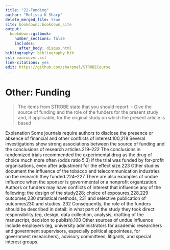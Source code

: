 ---
title: "22-Funding"
author: "Melissa K Sharp"
delete_merged_file: true
site: bookdown::bookdown_site
output:
  bookdown::gitbook:
    number_sections: false 
    includes: 
      after_body: disqus.html
bibliography: bibliography.bib
csl: vancouver.csl
link-citations: yes
edit: https://github.com/sharpmel/STROBECourse
---

# Other: Funding 
> The items from STROBE state that you should report: 
-	Give the source of funding and the role of the funders for the present study and, if applicable, for the original study on which the present article is based

Explanation
Some journals require authors to disclose the presence or
absence of financial and other conflicts of interest.100,218 Several
investigations show strong associations between the source of
funding and the conclusions of research articles.219–222 The
conclusions in randomized trials recommended the experimental
drug as the drug of choice much more often (odds ratio 5.3) if
the trial was funded by for-profit organisations, even after
adjustment for the effect size.223 Other studies document the
influence of the tobacco and telecommunication industries on
the research they funded.224–227 There are also examples of
undue influence when the sponsor is governmental or a nonprofit
organization.
Authors or funders may have conflicts of interest that
influence any of the following: the design of the study228;
choice of exposures,228,229 outcomes,230 statistical methods,
231 and selective publication of outcomes230 and studies.
232 Consequently, the role of the funders should be described
in detail: in what part of the study they took direct
responsibility (eg, design, data collection, analysis, drafting
of the manuscript, decision to publish).100 Other sources of
undue influence include employers (eg, university administrators
for academic researchers and government supervisors,
especially political appointees, for government researchers),
advisory committees, litigants, and special interest groups.